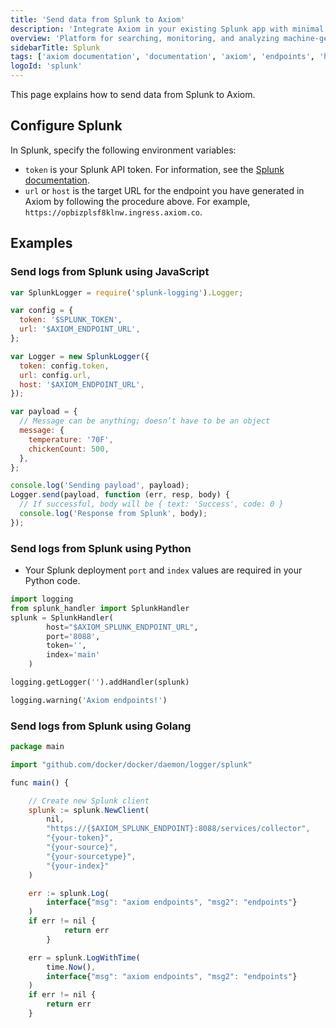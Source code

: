 ```yaml
---
title: 'Send data from Splunk to Axiom'
description: 'Integrate Axiom in your existing Splunk app with minimal effort and without breaking any of your existing Splunk stack.'
overview: 'Platform for searching, monitoring, and analyzing machine-generated data'
sidebarTitle: Splunk
tags: ['axiom documentation', 'documentation', 'axiom', 'endpoints', 'http', 'syslog', 'splunk', 'datadog', 'loki', 'honeycomb', 'javascript', 'python']
logoId: 'splunk'
---
```



This page explains how to send data from Splunk to Axiom.

<Prerequisites />

<SetUpEndpoint endpointName="Splunk" />

## Configure Splunk

In Splunk, specify the following environment variables:

- `token` is your Splunk API token. For information, see the [Splunk documentation](https://docs.splunk.com/observability/en/admin/authentication/authentication-tokens/api-access-tokens.html).
- `url` or `host` is the target URL for the endpoint you have generated in Axiom by following the procedure above. For example, `https://opbizplsf8klnw.ingress.axiom.co`.

## Examples

### Send logs from Splunk using JavaScript

```js
var SplunkLogger = require('splunk-logging').Logger;

var config = {
  token: '$SPLUNK_TOKEN',
  url: '$AXIOM_ENDPOINT_URL',
};

var Logger = new SplunkLogger({
  token: config.token,
  url: config.url,
  host: '$AXIOM_ENDPOINT_URL',
});

var payload = {
  // Message can be anything; doesn’t have to be an object
  message: {
    temperature: '70F',
    chickenCount: 500,
  },
};

console.log('Sending payload', payload);
Logger.send(payload, function (err, resp, body) {
  // If successful, body will be { text: 'Success', code: 0 }
  console.log('Response from Splunk', body);
});
```

### Send logs from Splunk using Python

- Your Splunk deployment `port` and `index` values are required in your Python code.

```py
import logging
from splunk_handler import SplunkHandler
splunk = SplunkHandler(
        host="$AXIOM_SPLUNK_ENDPOINT_URL",
        port='8088',
        token='',
        index='main'
    )

logging.getLogger('').addHandler(splunk)

logging.warning('Axiom endpoints!')
```

### Send logs from Splunk using Golang

```js
package main

import "github.com/docker/docker/daemon/logger/splunk"

func main() {

	// Create new Splunk client
	splunk := splunk.NewClient(
		nil,
		"https://{$AXIOM_SPLUNK_ENDPOINT}:8088/services/collector",
		"{your-token}",
		"{your-source}",
		"{your-sourcetype}",
		"{your-index}"
	)

	err := splunk.Log(
		interface{"msg": "axiom endpoints", "msg2": "endpoints"}
	)
	if err != nil {
        	return err
        }

	err = splunk.LogWithTime(
		time.Now(),
		interface{"msg": "axiom endpoints", "msg2": "endpoints"}
	)
	if err != nil {
		return err
	}
```
